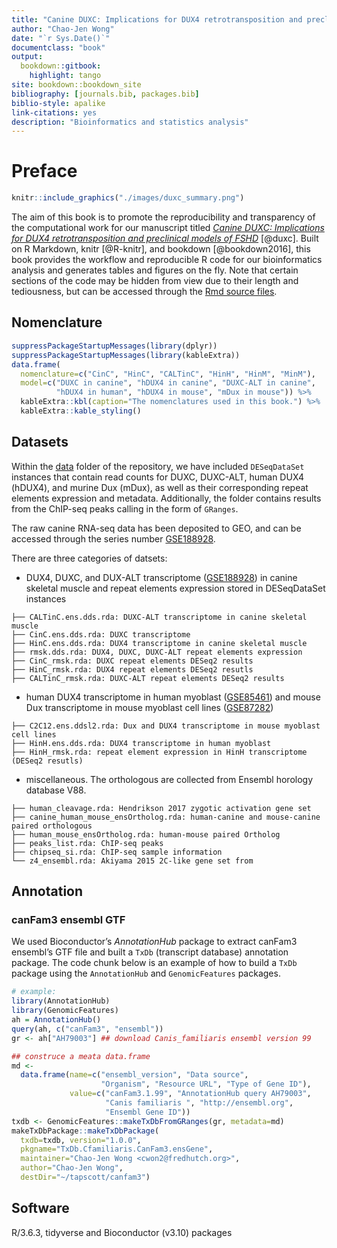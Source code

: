 ```yaml
---
title: "Canine DUXC: Implications for DUX4 retrotransposition and preclinical models of FSHD"
author: "Chao-Jen Wong"
date: "`r Sys.Date()`"
documentclass: "book"
output:
  bookdown::gitbook:
    highlight: tango
site: bookdown::bookdown_site
bibliography: [journals.bib, packages.bib]
biblio-style: apalike
link-citations: yes
description: "Bioinformatics and statistics analysis"
---
```


# Preface {-}

```r
knitr::include_graphics("./images/duxc_summary.png")                        
```

The aim of this book is to promote the reproducibility and transparency of the computational work for our manuscript titled [_Canine DUXC: Implications for DUX4 retrotransposition and preclinical models of FSHD_](https://doi.org/10.1093/hmg/ddab352) [@duxc]. Built on R Markdown, knitr [@R-knitr], and bookdown [@bookdown2016], this book provides the workflow and reproducible R code for our bioinformatics analysis and generates tables and figures on the fly. Note that certain sections of the code may be hidden from view due to their length and tediousness, but can be accessed through the [Rmd source files](https://github.com/FredHutch/canFam3.DuxFamily/tree/master/gitbook).

## Nomenclature
```r
suppressPackageStartupMessages(library(dplyr))
suppressPackageStartupMessages(library(kableExtra))
data.frame(
  nomenclature=c("CinC", "HinC", "CALTinC", "HinH", "HinM", "MinM"),
  model=c("DUXC in canine", "hDUX4 in canine", "DUXC-ALT in canine", 
          "hDUX4 in human", "hDUX4 in mouse", "mDux in mouse")) %>% 
  kableExtra::kbl(caption="The nomenclatures used in this book.") %>%
  kableExtra::kable_styling()
```

## Datasets

Within the [data](https://github.com/FredHutch/canFam3.DuxFamily/tree/master/data) folder of the repository, we have included `DESeqDataSet` instances that contain read counts for DUXC, DUXC-ALT, human DUX4 (hDUX4), and murine Dux (mDux), as well as their corresponding repeat elements expression and metadata. Additionally, the folder contains results from the ChIP-seq peaks calling in the form of `GRanges`. 

The raw canine RNA-seq data has been deposited to GEO, and can be accessed through the series number [GSE188928](https://www.ncbi.nlm.nih.gov/geo/query/acc.cgi?acc=GSE188928).

There are three categories of datsets:

- DUX4, DUXC, and DUX-ALT transcriptome ([GSE188928](https://www.ncbi.nlm.nih.gov/geo/query/acc.cgi?acc=GSE188928)) in canine skeletal muscle and repeat elements expression stored in DESeqDataSet instances
```
├── CALTinC.ens.dds.rda: DUXC-ALT transcriptome in canine skeletal muscle
├── CinC.ens.dds.rda: DUXC transcriptome
├── HinC.ens.dds.rda: DUX4 transcriptome in canine skeletal muscle
├── rmsk.dds.rda: DUX4, DUXC, DUXC-ALT repeat elements expression
├── CinC_rmsk.rda: DUXC repeat elements DESeq2 results
├── HinC_rmsk.rda: DUX4 repeat elements DESeq2 resutls
├── CALTinC_rmsk.rda: DUXC-ALT repeat elements DESeq2 results
```

- human DUX4 transcriptome in human myoblast ([GSE85461](https://www.ncbi.nlm.nih.gov/geo/query/acc.cgi?acc=GSE85461)) and mouse Dux transcriptome in mouse myoblast cell lines ([GSE87282](https://www.ncbi.nlm.nih.gov/geo/query/acc.cgi?acc=GSE87282))     
```
├── C2C12.ens.ddsl2.rda: Dux and DUX4 transcriptome in mouse myoblast cell lines
├── HinH.ens.dds.rda: DUX4 transcriptome in human myoblast
├── HinH_rmsk.rda: repeat element expression in HinH transcriptome (DESeq2 resutls)
```

- miscellaneous. The orthologous are collected from Ensembl horology database V88.   
```
├── human_cleavage.rda: Hendrikson 2017 zygotic activation gene set
├── canine_human_mouse_ensOrtholog.rda: human-canine and mouse-canine paired orthologous
├── human_mouse_ensOrtholog.rda: human-mouse paired Ortholog
├── peaks_list.rda: ChIP-seq peaks 
├── chipseq_si.rda: ChIP-seq sample information
└── z4_ensembl.rda: Akiyama 2015 2C-like gene set from 
```

## Annotation

### canFam3 ensembl GTF
We used Bioconductor's _AnnotationHub_ package to extract canFam3 ensembl's GTF file and built a `TxDb` (transcript database) annotation package. The code chunk below is an example of how to build a `TxDb` package using the `AnnotationHub` and `GenomicFeatures` packages.

```r
# example:
library(AnnotationHub)
library(GenomicFeatures)
ah = AnnotationHub()
query(ah, c("canFam3", "ensembl"))
gr <- ah["AH79003"] ## download Canis_familiaris ensembl version 99

## construce a meata data.frame
md <- 
  data.frame(name=c("ensembl_version", "Data source", 
                    "Organism", "Resource URL", "Type of Gene ID"),
             value=c("canFam3.1.99", "AnnotationHub query AH79003", 
                     "Canis familiaris ", "http://ensembl.org", 
                     "Ensembl Gene ID"))
txdb <- GenomicFeatures::makeTxDbFromGRanges(gr, metadata=md)
makeTxDbPackage::makeTxDbPackage(
  txdb=txdb, version="1.0.0",
  pkgname="TxDb.Cfamiliaris.CanFam3.ensGene",
  maintainer="Chao-Jen Wong <cwon2@fredhutch.org>",
  author="Chao-Jen Wong",
  destDir="~/tapscott/canfam3")
```

## Software
R/3.6.3, tidyverse and Bioconductor (v3.10) packages